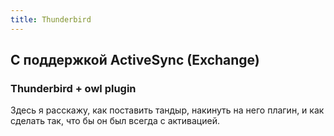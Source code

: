 ```yaml
---
title: Thunderbird
---
```


## С поддержкой ActiveSync (Exchange)

### Thunderbird + owl plugin
Здесь я расскажу, как поставить тандыр, накинуть на него плагин, и как сделать так, что бы он был всегда с активацией. 

